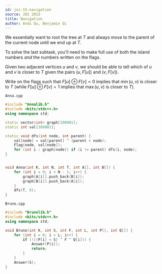```yaml
---
id: joi-15-navigation
source: JOI 2015
title: Navigation
author: Andi Qu, Benjamin Qi
---
```


We essentially want to root the tree at $T$ and always move to the parent of the current node until we end up at $T$.

<Spoiler title="Hint 1">

To solve the last subtask, you'll need to make full use of both the island numbers _and_ the numbers written on the flags.

</Spoiler>

<Spoiler title="Hint 2">

Given two adjacent vertices $u$ and $v$, we should be able to tell which of $u$ and $v$ is closer to $T$ given the pairs $(u,F[u])$ and $(v,F[v])$.

</Spoiler>

<Spoiler title="Hint 3">

Write on the flags such that $F[u]\oplus F[v]=0$ implies that $\min(u,v)$ is closer to $T$ (while $F[u]\oplus F[v]=1$ implies that $\max(u,v)$ is closer to $T$).

</Spoiler>

<Spoiler title="Solution">

`Anna.cpp`

```cpp
#include "Annalib.h"
#include <bits/stdc++.h>
using namespace std;

static vector<int> graph[100001];
static int val[100001];

static void dfs(int node, int parent) {
	val[node] = val[parent] ^ (parent < node);
	Flag(node, val[node]);
	for (int i : graph[node]) if (i != parent) dfs(i, node);
}


void Anna(int K, int N, int T, int A[], int B[]) {
	for (int i = 0; i < N - 1; i++) {
		graph[A[i]].push_back(B[i]);
		graph[B[i]].push_back(A[i]);
	}
	dfs(T, 0);
}
```

`Bruno.cpp`

```cpp
#include "Brunolib.h"
#include <bits/stdc++.h>
using namespace std;

void Bruno(int K, int S, int F, int L, int P[], int Q[]) {
	for (int i = 0; i < L; i++) {
		if (!((P[i] < S) ^ F ^ Q[i])) {
			Answer(P[i]);
			return;
		}
	}
	Answer(S);
}
```

</Spoiler>
